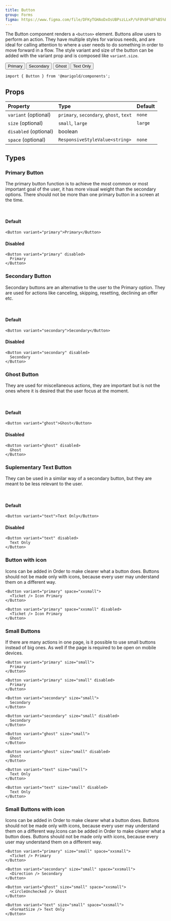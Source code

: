 ```yaml
---
title: Button
group: Forms
figma: https://www.figma.com/file/DFKyTGHAoDxOsUBPszLLxP/%F0%9F%8F%B5%EF%B8%8FMarigold?node-id=11%3A269
---
```


The Button component renders a `<button>` element.
Buttons allow users to perform an action.
They have multiple styles for various needs, and are ideal for calling attention to where a user needs to do something in order to move forward in a flow.
The style variant and size of the button can be added with the variant prop and is composed like `variant.size`.

<ThemeSelect />

<MarigoldTheme>
  <Inline space="small">
    <Button variant="primary">Primary</Button>
    <Button variant="secondary">Secondary</Button>
    <Button variant="ghost">Ghost</Button>
    <Button variant="text">Text Only</Button>
  </Inline>
</MarigoldTheme>

```tsx onlyCode
import { Button } from '@marigold/components';
```

## Props

| Property              | Type                                    | Default |
| :-------------------- | :-------------------------------------- | :------ |
| `variant` (optional)  | `primary`, `secondary`, `ghost`, `text` | `none`  |
| `size` (optional)     | `small`, `large`                        | `large` |
| `disabled` (optional) | boolean                                 |         |
| `space` (optional)    | `ResponsiveStyleValue<string>`          | `none`  |

## Types

### Primary Button

The primary button function is to achieve the most common or most important goal of the user, it has more visual weight than the secondary options. There should not be more than one primary button in a screen at the time.

<br />

#### Default

```tsx preview
<Button variant="primary">Primary</Button>
```

#### Disabled

```tsx preview
<Button variant="primary" disabled>
  Primary
</Button>
```

### Secondary Button

Secondary buttons are an alternative to the user to the Primary option. They are used for actions like canceling, skipping, resetting, declining an offer etc.

<br />

#### Default

```tsx preview
<Button variant="secondary">Secondary</Button>
```

#### Disabled

```tsx preview
<Button variant="secondary" disabled>
  Secondary
</Button>
```

### Ghost Button

They are used for miscellaneous actions, they are important but is not the ones where it is desired that the user focus at the moment.

<br />

#### Default

```tsx
<Button variant="ghost">Ghost</Button>
```

#### Disabled

```tsx
<Button variant="ghost" disabled>
  Ghost
</Button>
```

### Suplementary Text Button

They can be used in a similar way of a secondary button, but they are meant to be less relevant to the user.

<br />

#### Default

```tsx
<Button variant="text">Text Only</Button>
```

#### Disabled

```tsx
<Button variant="text" disabled>
  Text Only
</Button>
```

### Button with icon

Icons can be added in Order to make clearer what a button does. Buttons should not be made only with icons, because every user may understand them on a different way.

```tsx
<Button variant="primary" space="xxsmall">
  <Ticket /> Icon Primary
</Button>
```

```tsx
<Button variant="primary" space="xxsmall" disabled>
  <Ticket /> Icon Primary
</Button>
```

### Small Buttons

If there are many actions in one page, is it possible to use small buttons instead of big ones. As well if the page is required to be open on mobile devices.

```tsx
<Button variant="primary" size="small">
  Primary
</Button>
```

```tsx
<Button variant="primary" size="small" disabled>
  Primary
</Button>
```

```tsx
<Button variant="secondary" size="small">
  Secondary
</Button>
```

```tsx
<Button variant="secondary" size="small" disabled>
  Secondary
</Button>
```

```tsx
<Button variant="ghost" size="small">
  Ghost
</Button>
```

```tsx
<Button variant="ghost" size="small" disabled>
  Ghost
</Button>
```

```tsx
<Button variant="text" size="small">
  Text Only
</Button>
```

```tsx
<Button variant="text" size="small" disabled>
  Text Only
</Button>
```

### Small Buttons with icon

Icons can be added in Order to make clearer what a button does. Buttons should not be made only with icons, because every user may understand them on a different way.Icons can be added in Order to make clearer what a button does. Buttons should not be made only with icons, because every user may understand them on a different way.

```tsx
<Button variant="primary" size="small" space="xxsmall">
  <Ticket /> Primary
</Button>
```

```tsx
<Button variant="secondary" size="small" space="xxsmall">
  <Direction /> Secondary
</Button>
```

```tsx
<Button variant="ghost" size="small" space="xxsmall">
  <CircleUnchecked /> Ghost
</Button>
```

```tsx
<Button variant="text" size="small" space="xxsmall">
  <FormatSize /> Text Only
</Button>
```
